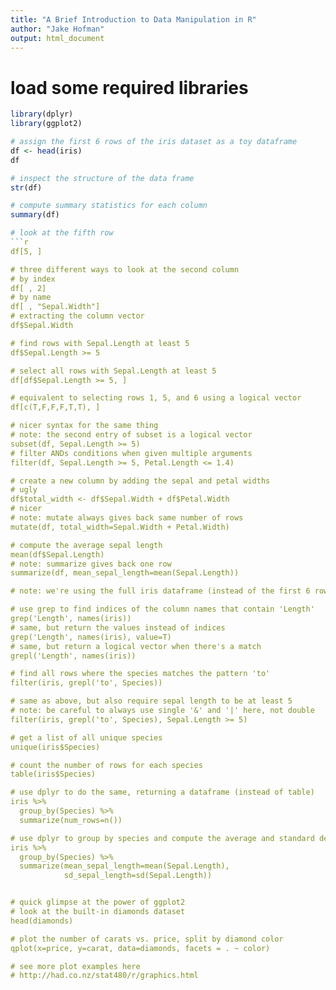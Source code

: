 ```yaml
---
title: "A Brief Introduction to Data Manipulation in R"
author: "Jake Hofman"
output: html_document
---
```


# load some required libraries
```r
library(dplyr)
library(ggplot2)
```

```r
# assign the first 6 rows of the iris dataset as a toy dataframe
df <- head(iris)
df

# inspect the structure of the data frame
str(df)

# compute summary statistics for each column
summary(df)

# look at the fifth row
```r
df[5, ]

# three different ways to look at the second column
# by index
df[ , 2]
# by name
df[ , "Sepal.Width"]
# extracting the column vector
df$Sepal.Width

# find rows with Sepal.Length at least 5
df$Sepal.Length >= 5

# select all rows with Sepal.Length at least 5
df[df$Sepal.Length >= 5, ]

# equivalent to selecting rows 1, 5, and 6 using a logical vector
df[c(T,F,F,F,T,T), ]

# nicer syntax for the same thing
# note: the second entry of subset is a logical vector
subset(df, Sepal.Length >= 5)
# filter ANDs conditions when given multiple arguments
filter(df, Sepal.Length >= 5, Petal.Length <= 1.4)

# create a new column by adding the sepal and petal widths
# ugly
df$total_width <- df$Sepal.Width + df$Petal.Width
# nicer
# note: mutate always gives back same number of rows
mutate(df, total_width=Sepal.Width + Petal.Width)

# compute the average sepal length
mean(df$Sepal.Length)
# note: summarize gives back one row
summarize(df, mean_sepal_length=mean(Sepal.Length))

# note: we're using the full iris dataframe (instead of the first 6 rows) from here on

# use grep to find indices of the column names that contain 'Length'
grep('Length', names(iris))
# same, but return the values instead of indices
grep('Length', names(iris), value=T)
# same, but return a logical vector when there's a match
grepl('Length', names(iris))

# find all rows where the species matches the pattern 'to'
filter(iris, grepl('to', Species))

# same as above, but also require sepal length to be at least 5
# note: be careful to always use single '&' and '|' here, not double
filter(iris, grepl('to', Species), Sepal.Length >= 5)

# get a list of all unique species
unique(iris$Species)

# count the number of rows for each species
table(iris$Species)

# use dplyr to do the same, returning a dataframe (instead of table)
iris %>%
  group_by(Species) %>%
  summarize(num_rows=n())

# use dplyr to group by species and compute the average and standard deviation of sepal length for each species
iris %>%
  group_by(Species) %>%
  summarize(mean_sepal_length=mean(Sepal.Length),
            sd_sepal_length=sd(Sepal.Length))


# quick glimpse at the power of ggplot2
# look at the built-in diamonds dataset
head(diamonds)

# plot the number of carats vs. price, split by diamond color
qplot(x=price, y=carat, data=diamonds, facets = . ~ color)

# see more plot examples here
# http://had.co.nz/stat480/r/graphics.html
```


